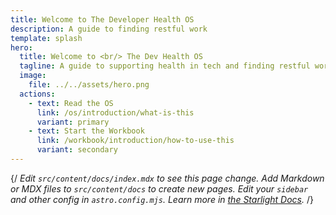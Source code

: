 ```yaml
---
title: Welcome to The Developer Health OS
description: A guide to finding restful work
template: splash
hero:
  title: Welcome to <br/> The Dev Health OS
  tagline: A guide to supporting health in tech and finding restful work
  image:
    file: ../../assets/hero.png
  actions:
    - text: Read the OS
      link: /os/introduction/what-is-this
      variant: primary
    - text: Start the Workbook
      link: /workbook/introduction/how-to-use-this
      variant: secondary
---
```



{/*<CardGrid stagger>
	<Card title="Update content" icon="pencil">
		Edit `src/content/docs/index.mdx` to see this page change.
	</Card>
	<Card title="Add new content" icon="add-document">
		Add Markdown or MDX files to `src/content/docs` to create new pages.
	</Card>
	<Card title="Configure your site" icon="setting">
		Edit your `sidebar` and other config in `astro.config.mjs`.
	</Card>
	<Card title="Read the docs" icon="open-book">
		Learn more in [the Starlight Docs](https://starlight.astro.build/).
	</Card>
</CardGrid>*/}

<About />